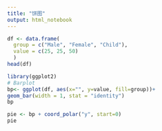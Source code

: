 ```yaml
---
title: "饼图"
output: html_notebook
---
```



```r
df <- data.frame(
  group = c("Male", "Female", "Child"),
  value = c(25, 25, 50)
  )
head(df)
```



```r
library(ggplot2)
# Barplot
bp<- ggplot(df, aes(x="", y=value, fill=group))+
geom_bar(width = 1, stat = "identity")
bp
```
```r
pie <- bp + coord_polar("y", start=0)
pie
```

